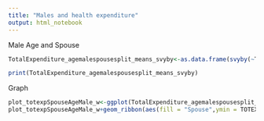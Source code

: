 ```yaml
---
title: "Males and health expenditure"
output: html_notebook
---
```


Male Age and Spouse

```r
TotalExpenditure_agemalespousesplit_means_svyby<-as.data.frame(svyby(~TOTEXP, by=~SIXTYFIVEPLUS+SPOUIN_fac, design=subset(mepsdsgn,SEX_fac=="Male" & SPOUIN_fac!="Under 16 NA"), FUN = svymean))

print(TotalExpenditure_agemalespousesplit_means_svyby)
```


Graph

```r
plot_totexpSpouseAgeMale_w<-ggplot(TotalExpenditure_agemalespousesplit_means_svyby[1:2,c(1,3:4)], aes(x=SIXTYFIVEPLUS,group = 1))
plot_totexpSpouseAgeMale_w+geom_ribbon(aes(fill = "Spouse",ymin = TOTEXP - se, ymax = TOTEXP + se),alpha=0.5) + geom_line(aes(color="Spouse",y = TOTEXP))+geom_ribbon(data=TotalExpenditure_agemalespousesplit_means_svyby[3:4,c(1,3:4)],aes(fill = "No Spouse",ymin = TOTEXP - se, ymax = TOTEXP + se),alpha=0.5) + geom_line(data=TotalExpenditure_agemalespousesplit_means_svyby[3:4,c(1,3:4)],aes(color="No Spouse",y = TOTEXP)) + labs(x="Marital status",y="Mean total expenditure",title="Males mean total expenses by spouse and age")+theme(plot.title = element_text(hjust = 0.5))+guides(color=FALSE,fill=guide_legend(title="Age group"))
```

